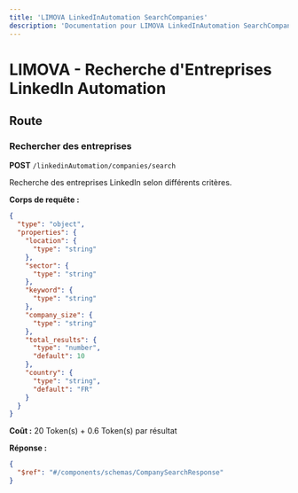 ```yaml
---
title: 'LIMOVA LinkedInAutomation SearchCompanies'
description: 'Documentation pour LIMOVA LinkedInAutomation SearchCompanies'
---
```


# LIMOVA - Recherche d'Entreprises LinkedIn Automation

## Route

### Rechercher des entreprises
**POST** `/linkedinAutomation/companies/search`

Recherche des entreprises LinkedIn selon différents critères.

**Corps de requête :**
```json
{
  "type": "object",
  "properties": {
    "location": {
      "type": "string"
    },
    "sector": {
      "type": "string"
    },
    "keyword": {
      "type": "string"
    },
    "company_size": {
      "type": "string"
    },
    "total_results": {
      "type": "number",
      "default": 10
    },
    "country": {
      "type": "string",
      "default": "FR"
    }
  }
}
```

**Coût :** 20 Token(s) + 0.6 Token(s) par résultat

**Réponse :**
```json
{
  "$ref": "#/components/schemas/CompanySearchResponse"
}
``` 
